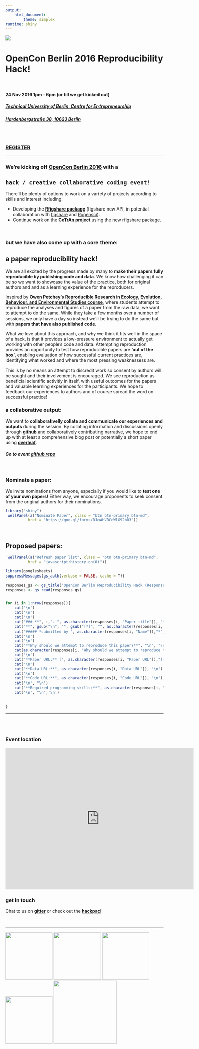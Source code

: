 ```yaml
---
output: 
    html_document:
        theme: simplex
runtime: shiny
---
```

![](https://d3n8a8pro7vhmx.cloudfront.net/righttoresearch/pages/1004/features/original/Berlin_-_NB_Banner.png?1473355209)

# **OpenCon Berlin 2016 Reproducibility Hack!**
<br>

#### **24 Nov 2016 1pm - 6pm (or till we get kicked out)**
##### [**Technical University of Berlin, Centre for Entrepreneurship**](http://www.entrepreneurship.tu-berlin.de/menue/willkommen/)
###### [***Hardenbergstraße 38, 10623 Berlin***](https://goo.gl/maps/Q9rMC1vpwpL2)

<br>

### [**REGISTER**](https://www.eventbrite.co.uk/e/opencon-berlin-hackathon-tickets-28890667765)
***

### We're kicking off [**OpenCon Berlin 2016**](http://www.opencon2016.org/opencon_2016_berlin) with a 
## **`hack / creative collaborative coding event!`**

There'll be plenty of options to work on a variety of projects according to skills and interest including:

- Developing the [**Rfigshare package**](https://github.com/ropensci/rfigshare) (figshare new API, in potential collaboration with [figshare](https://figshare.com/) and [Ropensci](http://ropensci.org/)).
- Continue work on the [**CeTrAn project**](https://github.com/jcolomb/CeTrAn) using the new rfigshare package.

<br>

### but we have also come up with a core theme: 
## a **paper reproducibility hack!**

We are all excited by the progress made by many to **make their papers fully reproducible by publishing code and data**. We know how challenging it can be so we want to showcase the value of the practice, both for original authors and and as a learning experience for the reproducers. 

Inspired by **Owen Petchey's** [**Reproducible Research in Ecology, Evolution, Behaviour, and Environmental Studies course**](https://github.com/opetchey/RREEBES), where students attempt to  reproduce the analyses and figures of a paper from the raw data, we want to attempt to do the same. While they take a few months over a number of sessions, we only have a day so instead we'll be trying to do the same but with **papers that have also published code**. 

What we love about this approach, and why we think it fits well in the space of a hack, is that it provides a low-pressure environment to actually get working with other people's code and data. Attempting reproduction provides an opportunity to test how reproducible papers are **'out of the box'**, enabling evaluation of how successful current practices are, identifying what worked and where the most pressing weaknessess are.

This is by no means an attempt to discredit work so consent by authors will be sought and their involvement is encouraged. We see reproduction as beneficial scientific activitiy in itself, with useful outcomes for the papers and valuable learning experiences for the participants. We hope to feedback our experiences to authors and of course spread the word on successful practice!

### **a collaborative output:**

We want to **collaborativelly collate and communicate our experiences and outputs** during the session. By collating information and discussions openly through [**github**](https://github.com/features) and collaboratively contributing narrative, we hope to end up with at least a comprehensive blog post or potentially a short paper using [**overleaf**](https://www.overleaf.com/?utm_expid=71700200-7.jX1xSGOgQzGKvOn08hBHag.0).

##### **Go to event** [**github repo**](https://github.com/annakrystalli/OpenConBerlin_ReproHack)

<br>

### **Nominate a paper:**

We invite nominations from anyone, especially if you would like to **test one of your own papers!** Either way, we encourage proponents to seek consent from the original authors for their nominations.



```r
library("shiny")
 wellPanel(a("Nominate Paper", class = "btn btn-primary btn-md", 
          href = "https://goo.gl/forms/DJoAHVDCeWlG92b03"))
```

<br>

## **Proposed papers:**

```r
 wellPanel(a("Refresh paper list", class = "btn btn-primary btn-md", 
          href = "javascript:history.go(0)"))
```

```r
library(googlesheets)
suppressMessages(gs_auth(verbose = FALSE, cache = T))
```


```r
responses_gs <- gs_title("OpenCon Berlin Reproducibility Hack (Responses)")
responses <- gs_read(responses_gs)


for (i in 1:nrow(responses)){
    cat('\n')     
    cat('\n')
    cat('\n') 
    cat("### **", i,". ", as.character(responses[i, "Paper title"]), "**", "\n", "\n", sep = "") 
    cat("**", gsub("\n", "", gsub("[*]", "", as.character(responses[i, "Paper citation"]))), "\n**", "\n", "\n", sep = "")
    cat("##### *submitted by ", as.character(responses[i, "Name"]),"*", "\n")
    cat('\n')
    cat('\n')
    cat("**Why should we attempt to reproduce this paper?**", "\n", "\n")
    cat(as.character(responses[i, "Why should we attempt to reproduce this paper?"]), "\n")
    cat('\n')
    cat("**Paper URL:** [", as.character(responses[i, "Paper URL"]),"](",as.character(responses[i, "Paper URL"]) ,")", "\n")
    cat('\n')
    cat("**Data URL:**", as.character(responses[i, "Data URL"]), "\n")
    cat('\n')
    cat("**Code URL:**", as.character(responses[i, "Code URL"]), "\n")
    cat('\n', "\n")
    cat("**Required programming skills:**", as.character(responses[i, "Required programming skills"]), "\n")
    cat('\n', "\n",'\n')
    
    
}

```

***

<br>
<br>

### Event location

<iframe src="https://www.google.com/maps/embed?pb=!1m18!1m12!1m3!1d1214.0944192570532!2d13.324341425925487!3d52.51192152731186!2m3!1f0!2f0!3f0!3m2!1i1024!2i768!4f13.1!3m3!1m2!1s0x47a8511d28d14161%3A0x86e4ae804bd7e059!2sTU+Berlin%2C+Centre+for+Entrepreneurship!5e0!3m2!1sen!2suk!4v1477309267070" width="600" height="450" frameborder="0" style="border:0" allowfullscreen></iframe>


### get in touch

Chat to us on [**gitter**](https://gitter.im/OCB_ReproHack/Lobby) or check out the [**hackpad**](https://public.etherpad-mozilla.org/p/OpenConBerlin2016_ReproHack)

<br>

***

<img src="https://www.overleaf.com/overleaf-partner/overleaf-greygreen-410.png" width="150px"></img>
<img src="https://paperhive.org/static/img/logo.png" width="150px"></img>
<img src="https://www.coar-repositories.org/files/OpenAIRE-Logo1.jpg" width="150px"></img>
<img src="http://www.nordp.org/assets/SponsorLogos/digitalscience.png" width="150px"></img>
<img src="https://peerreviewweek.files.wordpress.com/2016/06/scienceopen-logo1.png" width="200px"></img>


